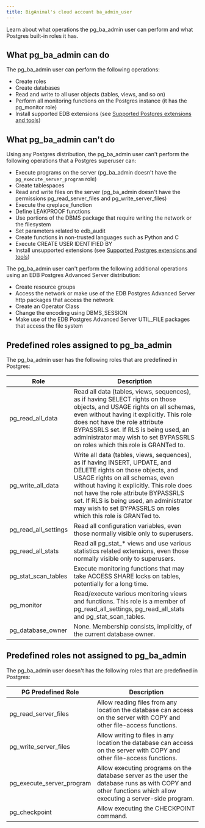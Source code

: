 ```yaml
---
title: BigAnimal's cloud account ba_admin_user
---
```


Learn about what operations the pg_ba_admin user can perform and what Postgres built-in roles it has.

## What pg_ba_admin can do
The pg_ba_admin user can perform the following operations:
- Create roles
- Create databases
- Read and write to all user objects (tables, views, and so on)
- Perform all monitoring functions on the Postgres instance (it has the pg_monitor role)
- Install supported EDB extensions (see [Supported Postgres extensions and tools](biganimal/latest/overview/extensions_tools/))

## What pg_ba_admin can't do
Using any Postgres distribution, the pg_ba_admin user can't perform the following operations that a Postgres superuser can:

- Execute programs on the server (pg_ba_admin doesn't have the `pg_execute_server_program` role)
- Create tablespaces
- Read and write files on the server (pg_ba_admin doesn't have the permissions pg_read_server_files and pg_write_server_files)
- Execute the qreplace_function
- Define LEAKPROOF functions
- Use portions of the DBMS package that require writing the network or the filesystem
- Set parameters related to edb_audit
- Create functions in non-trusted languages such as Python and C
- Execute CREATE USER IDENTIFIED BY
- Install unsupported extensions (see [Supported Postgres extensions and tools](biganimal/latest/overview/extensions_tools/))

The pg_ba_admin user can't perform the following additional operations using an EDB Postgres Advanced Server distribution:

- Create resource groups
- Access the network or make use of the EDB Postgres Advanced Server http packages that access the network 
- Create an Operator Class 
- Change the encoding using DBMS_SESSION 
- Make use of the EDB Postgres Advanced Server UTIL_FILE packages that access the file system

## Predefined roles assigned to pg_ba_admin

The pg_ba_admin user has the following roles that are predefined in Postgres:

| Role   | Description                                                                                                                                                                                                                                                                                                                                        |
|----------------------|----------------------------------------------------------------------------------------------------------------------------------------------------------------------------------------------------------------------------------------------------------------------------------------------------------------------------------------------------|
| pg_read_all_data     | Read all data (tables, views, sequences), as if having SELECT rights on those objects, and USAGE rights on all schemas, even without having it explicitly. This role does not have the role attribute BYPASSRLS set. If RLS is being used, an administrator may wish to set BYPASSRLS on roles which this role is GRANTed to.                      |
| pg_write_all_data    | Write all data (tables, views, sequences), as if having INSERT, UPDATE, and DELETE rights on those objects, and USAGE rights on all schemas, even without having it explicitly. This role does not have the role attribute BYPASSRLS set. If RLS is being used, an administrator may wish to set BYPASSRLS on roles which this role is GRANTed to. |
| pg_read_all_settings | Read all configuration variables, even those normally visible only to superusers.                                                                                                                                                                                                                                                                  |
| pg_read_all_stats    | Read all pg_stat_* views and use various statistics related extensions, even those normally visible only to superusers.                                                                                                                                                                                                                            |
| pg_stat_scan_tables  | Execute monitoring functions that may take ACCESS SHARE locks on tables, potentially for a long time.                                                                                                                                                                                                                                              |
| pg_monitor           | Read/execute various monitoring views and functions. This role is a member of pg_read_all_settings, pg_read_all_stats and pg_stat_scan_tables.                                                                                                                                                                                                     |
| pg_database_owner    | None. Membership consists, implicitly, of the current database owner.                                                                                                                                                                                                                                                                              |

## Predefined roles not assigned to pg_ba_admin

The pg_ba_admin user doesn't has the following roles that are predefined in Postgres:

| PG Predefined Role        | Description                                                                                                                                                 |    
|---------------------------|-------------------------------------------------------------------------------------------------------------------------------------------------------------|
| pg_read_server_files      | Allow reading files from any location the database can access on the server with COPY and other file-access functions.                                      |
| pg_write_server_files     | Allow writing to files in any location the database can access on the server with COPY and other file-access functions.                                     | 
| pg_execute_server_program | Allow executing programs on the database server as the user the database runs as with COPY and other functions which allow executing a server-side program. | 
| pg_checkpoint             | Allow executing the CHECKPOINT command.                                                                                                                     | 

